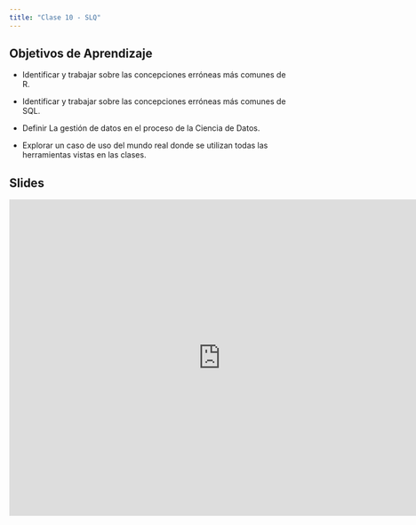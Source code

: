 ```yaml
---
title: "Clase 10 - SLQ"
---
```


## Objetivos de Aprendizaje

-   Identificar y trabajar sobre las concepciones erróneas más comunes de R.

-   Identificar y trabajar sobre las concepciones erróneas más comunes de SQL.

-   Definir La gestión de datos en el proceso de la Ciencia de Datos.

-   Explorar un caso de uso del mundo real donde se utilizan todas las herramientas vistas en las clases.

## Slides

<iframe src="https://docs.google.com/presentation/d/13p9X0v8PDnUPykUbwiSDNpK1ym7x5NJ8cjxMfniVRv0/embed?start=false&loop=false&delayms=3000" frameborder="0" width="760" height="569" allowfullscreen="true" mozallowfullscreen="true" webkitallowfullscreen="true"></iframe>


